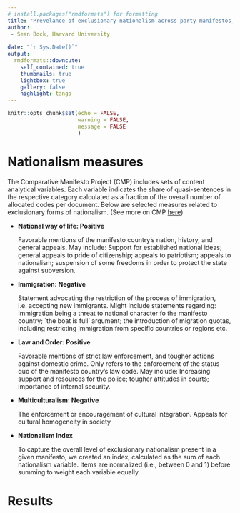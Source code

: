 ```yaml
---
# install.packages("rmdformats") for formatting
title: "Prevelance of exclusionary nationalism across party manifestos, 1920-2021"
author: 
 - Sean Bock, Harvard University
 
date: "`r Sys.Date()`"
output:
  rmdformats::downcute:
    self_contained: true
    thumbnails: true
    lightbox: true
    gallery: false
    highlight: tango
---
```


```r
knitr::opts_chunk$set(echo = FALSE,
                      warning = FALSE,
                      message = FALSE
                      )
```

# Nationalism measures

The Comparative Manifesto Project (CMP) includes sets of content analytical variables. Each variable indicates the share of quasi-sentences in the respective category calculated as a fraction of the overall number of allocated codes per document. Below are selected measures related to exclusionary forms of nationalism. (See more on CMP [here](https://manifesto-project.wzb.eu/down/data/2020b/codebooks/codebook_MPDataset_MPDS2020b.pdf))

-   **National way of life: Positive**

    Favorable mentions of the manifesto country's nation, history, and general appeals. May include: Support for established national ideas; general appeals to pride of citizenship; appeals to patriotism; appeals to nationalism; suspension of some freedoms in order to protect the state against subversion.

-   **Immigration: Negative**

    Statement advocating the restriction of the process of immigration, i.e. accepting new immigrants. Might include statements regarding: Immigration being a threat to national character fo the manifesto country; \`the boat is full' argument; the introduction of migration quotas, including restricting immigration from specific countries or regions etc.

-   **Law and Order: Positive**

    Favorable mentions of strict law enforcement, and tougher actions against domestic crime. Only refers to the enforcement of the status quo of the manifesto country's law code. May include: Increasing support and resources for the police; tougher attitudes in courts; importance of internal security.

-   **Multiculturalism: Negative**

    The enforcement or encouragement of cultural integration. Appeals for cultural homogeneity in society

-   **Nationalism Index**

    To capture the overall level of exclusionary nationalism present in a given manifesto, we created an index, calculated as the sum of each nationalism variable. Items are normalized (i.e., between 0 and 1) before summing to weight each variable equally.

# Results

```r
```

```r
```

<br>

```r

```

<br>
<br>

```r
```
